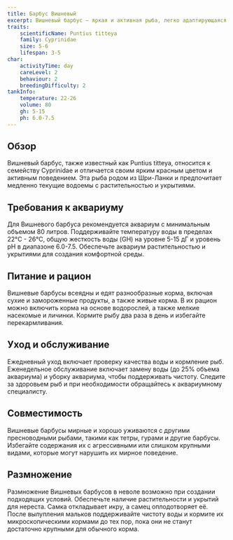 ```yaml
---
title: Барбус Вишневый
excerpt: Вишневый барбус — яркая и активная рыба, легко адаптирующаяся к аквариумным условиям, с красивым цветом и дружелюбным характером.
traits:
    scientificName: Puntius titteya
    family: Cyprinidae
    size: 5-6
    lifespan: 3-5
char:
    activityTime: day
    careLevel: 2
    behaviour: 2
    breedingDifficulty: 2
tankInfo:
    temperature: 22-26
    volume: 80
    gh: 5-15
    ph: 6.0-7.5
---
```


## Обзор
Вишневый барбус, также известный как Puntius titteya, относится к семейству Cyprinidae и отличается своим ярким красным цветом и активным поведением. Эта рыба родом из Шри-Ланки и предпочитает медленно текущие водоемы с растительностью и укрытиями.

## Требования к аквариуму
Для Вишневого барбуса рекомендуется аквариум с минимальным объемом 80 литров. Поддерживайте температуру воды в пределах 22°C - 26°C, общую жесткость воды (GH) на уровне 5-15 дГ и уровень pH в диапазоне 6.0-7.5. Обеспечьте аквариум растительностью и укрытиями для создания комфортной среды.

## Питание и рацион
Вишневые барбусы всеядны и едят разнообразные корма, включая сухие и замороженные продукты, а также живые корма. В их рацион можно включить корма на основе водорослей, а также мелкие насекомые и личинки. Кормите рыбу два раза в день и избегайте перекармливания.

## Уход и обслуживание
Ежедневный уход включает проверку качества воды и кормление рыб. Еженедельное обслуживание включает замену воды (до 25% объема аквариума) и уборку аквариума, чтобы поддерживать чистоту. Следите за здоровьем рыб и при необходимости обращайтесь к аквариумному специалисту.

## Совместимость
Вишневые барбусы мирные и хорошо уживаются с другими пресноводными рыбами, такими как тетры, гурами и другие барбусы. Избегайте содержания их с агрессивными или слишком крупными видами, которые могут нарушить их мирное поведение.

## Размножение
Размножение Вишневых барбусов в неволе возможно при создании подходящих условий. Обеспечьте наличие растительности и укрытий для нереста. Самка откладывает икру, а самец оплодотворяет её. После вылупления мальков поддерживайте чистоту воды и кормите их микроскопическими кормами до тех пор, пока они не станут достаточно крупными для обычного корма.
